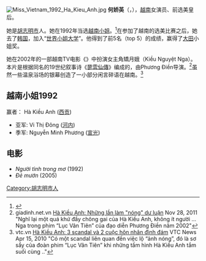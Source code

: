 [[File:Miss_Vietnam_1992_Ha_Kieu_Anh.jpg|thumb]]
'''何娇英'''（{{lang-vi|Hà Kiều Anh}}，{{bd|1977年||||}}），[[越南|越南]]女演员、前选美皇后。

她是[[胡志明市|胡志明市]]人。她在1992年当选[[越南小姐|越南小姐]]。<ref>{{cite news|title=Hà Kiều Anh cùng con trai làm từ thiện|url=http://news.ndthuan.com/van-hoa/ha-kieu-anh-cung-con-trai-lam-tu-thien-104672/|accessdate=15 December 2010|newspaper=VNexpress|date=1 June 2010}}{{dead link|date=2017年11月 |bot=InternetArchiveBot |fix-attempted=yes }}</ref>在参加了越南的选美比赛之后，她去了[[韩国|韩国]]，加入“[[世界小姐大学|世界小姐大学]]”。他得到了前5名（top 5）的成绩，赢得了[[大田|大田]]小姐奖。

她在2002年的一部越南TV电影《{{link-en|蓼雲仙 (電影)|Lục Vân Tiên (film)|蓼雲仙}}》中扮演女主角矯月娥（Kiều Nguyệt Nga）。本片是根据同名的19世纪叙事诗《[[蓼雲仙傳|蓼雲仙傳]]》编成的，由Phương Điền导演。<ref>giadinh.net.vn [http://giadinh.net.vn  Hà Kiều Anh: Những lần làm "nóng" dư luận] {{Wayback|url=http://giadinh.net.vn/ |date=20200929181056 }} Nov 28, 2011 "Nghĩ lại một quá khứ đầy chông gai của Hà Kiều Anh, không ít người ... Nga trong phim “Lục Vân Tiên” của đạo diễn Phương Điền năm 2002"</ref>虽然一些温泉浴场的银幕创造了一小部分闲言碎语在越南。<ref>vtc.vn [http://vtc.vn/13-245114/van-hoa/ha-kieu-anh-3-scandal-va-2-cuoc-hon-nhan-dinh-dam.htm Hà Kiều Anh: 3 scandal và 2 cuộc hôn nhân đình đám] {{Wayback|url=http://vtc.vn/13-245114/van-hoa/ha-kieu-anh-3-scandal-va-2-cuoc-hon-nhan-dinh-dam.htm |date=20140117093111 }} VTC News Apr 15, 2010 "Có một scandal liên quan đến việc lộ “ảnh nóng”, đó là sơ sẩy của đoàn phim “Lục Vân Tiên” khi những tấm hình Hà Kiều Anh tắm suối cùng .."</ref>

==越南小姐1992==
赢者： Hà Kiều Anh ([[胡志明市|西贡]])
* 亚军: Vi Thị Đông ([[河内|河内]])
* 季军: Nguyễn Minh Phương ([[宣光|宣光]])
==电影==
*''Người tình trong mơ'' (1992)
*''Đẻ mướn'' (2005)

[[Category:胡志明市人|Category:胡志明市人]]